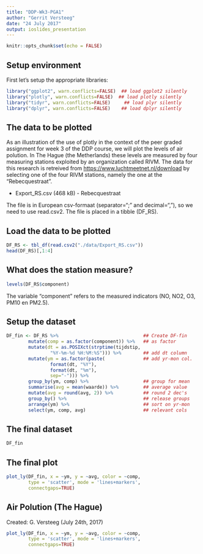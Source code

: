 ```yaml
---
title: "DDP-Wk3-PGA1"
author: "Gerrit Versteeg"
date: "24 July 2017"
output: ioslides_presentation
---
```


```r
knitr::opts_chunk$set(echo = FALSE)
```

## Setup environment
First let's setup the appropriate libraries:
```r
library("ggplot2", warn.conflicts=FALSE)  ## load ggplot2 silently
library("plotly", warn.conflicts=FALSE)  ## load plotly silently
library("tidyr", warn.conflicts=FALSE)     ## load plyr silently
library("dplyr", warn.conflicts=FALSE)    ## load dplyr silently
```

## The data to be plotted
As an illustration of the use of plotly in the context of the peer graded assignment for week 3 of the DDP course, we will plot the levels of air polution. In The Hague (the Metherlands) these levels are measured by four measuring stations exploited by an organization called RIVM. The data for this research is retreived from <https://www.luchtmeetnet.nl/download> by selecting one of the four RIVM stations, namely the one at the "Rebecquestraat".

 - Export_RS.csv  (468 kB) - Rebecquestraat

The file is in European csv-formaat (separator=";" and decimal=","), so we need to use read.csv2. The file is placed in a tibble (DF_RS). 

## Load the data to be plotted
```r
DF_RS <- tbl_df(read.csv2("./data/Export_RS.csv"))
head(DF_RS)[,1:4]
```

## What does the station measure?
```r
levels(DF_RS$component)
```

The variable "component" refers to the measured indicators (NO, NO2, O3, PM10 en PM2.5). 

## Setup the dataset
```r
DF_fin <- DF_RS %>%                               ## Create DF-fin
        mutate(comp = as.factor(component)) %>%   ## as factor
        mutate(dt = as.POSIXct(strptime(tijdstip,
                "%Y-%m-%d %H:%M:%S"))) %>%        ## add dt column
        mutate(ym = as.factor(paste(              ## add yr-mon col.
                format(dt, "%Y"), 
                format(dt, "%m"),
                sep="-"))) %>%    
        group_by(ym, comp) %>%                    ## group for mean
        summarise(avg = mean(waarde)) %>%         ## average value
        mutate(avg = round(avg, 2)) %>%           ## round 2 dec's
        group_by() %>%                            ## release groups
        arrange(ym) %>%                           ## sort on yr-mon
        select(ym, comp, avg)                     ## relevant cols
```

## The final dataset
```r
DF_fin
```

## The final plot
```r
plot_ly(DF_fin, x = ~ym, y = ~avg, color = ~comp, 
        type = 'scatter', mode = 'lines+markers',
        connectgaps=TRUE)
```

## Air Polution (The Hague)
Created: G. Versteeg (July 24th, 2017)

```r
plot_ly(DF_fin, x = ~ym, y = ~avg, color = ~comp, 
        type = 'scatter', mode = 'lines+markers',
        connectgaps=TRUE)
```
